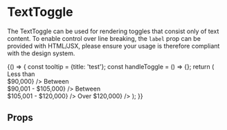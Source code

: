 

<Meta title="Components|Toggles/Text" component={TextToggle} />

# TextToggle

The TextToggle can be used for rendering toggles that consist only of text content. To enable control over line breaking,
the `label` prop can be provided with HTML/JSX, please ensure your usage is therefore compliant with the design system.

<Preview>
  <Story name="text toggles">
    {() => {
      const tooltip = {title: 'test'};
      const handleToggle = () => {};
      return (
        <Container>
          <ToggleGroup label="Square toggles" name="toggleGroupA" tooltip={tooltip} handleToggle={handleToggle} contentWidth="16rem" contentHeight="4rem">
            <TextToggle value="1" id="one" label={<span>Less than <br />$90,000</span>} />
            <TextToggle value="2" id="two" label={<span>Between <br /> $90,001 - $105,000</span>} />
            <TextToggle value="3" id="three" label={<span>Between <br /> $105,001 - $120,000</span>} />
            <TextToggle value="4" id="four" label={<span>Over $120,000</span>} />
          </ToggleGroup>
        </Container>
      );
    }}
  </Story>
</Preview>

## Props
<Props of={TextToggle} />
